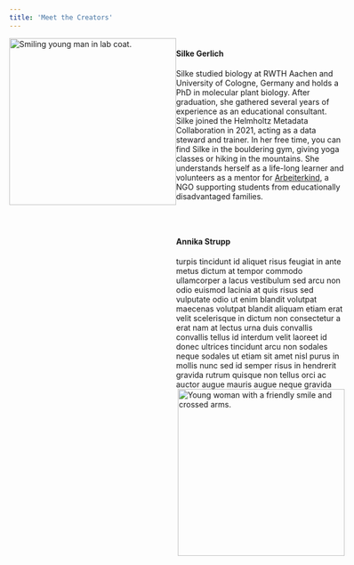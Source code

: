 ```yaml
---
title: 'Meet the Creators'
---
```


<span style="display: flex;">
<img src="fig/portraitSilke.png" height="300px" alt="Smiling young man in lab coat." class="figure mx-auto d-block">
<span>
<h4 style="display:flex">Silke Gerlich</h4>
Silke studied biology at RWTH Aachen and University of Cologne, Germany and holds a PhD in molecular plant biology. After graduation, she gathered several years of experience as an educational consultant. Silke joined the Helmholtz Metadata Collaboration in 2021, acting as a data steward and trainer.
In her free time, you can find Silke in the bouldering gym, giving yoga classes or hiking in the mountains. She understands herself as a life-long learner and volunteers as a mentor for [Arbeiterkind](https://arbeiterkind.de/), a NGO supporting students from educationally disadvantaged families.</span>
</span>

<br>

<span style="display:flex;">
<span>
<h4 style="display:flex;">Annika Strupp</h4>
turpis tincidunt id aliquet risus feugiat in ante metus dictum at tempor commodo ullamcorper a lacus vestibulum sed arcu non odio euismod lacinia at quis risus sed vulputate odio ut enim blandit volutpat maecenas volutpat blandit aliquam etiam erat velit scelerisque in dictum non consectetur a erat nam at lectus urna duis convallis convallis tellus id interdum velit laoreet id donec ultrices tincidunt arcu non sodales neque sodales ut etiam sit amet nisl purus in mollis nunc sed id semper risus in hendrerit gravida rutrum quisque non tellus orci ac auctor augue mauris augue neque gravida </span>
<img src="fig/portraitAnnika.png" align="right" height="300px" alt="Young woman with a friendly smile and crossed arms." class="figure mx-auto d-block"></span>

